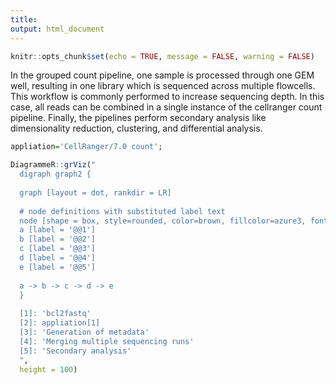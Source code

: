 ```yaml
---
title: 
output: html_document
---
```

 
```r
knitr::opts_chunk$set(echo = TRUE, message = FALSE, warning = FALSE)
```

In the grouped count pipeline, one sample is processed through one GEM well, resulting in one library which is sequenced across multiple flowcells. This workflow is commonly performed to increase sequencing depth. In this case, all reads can be combined in a single instance of the cellranger count pipeline. Finally, the pipelines perform secondary analysis like dimensionality reduction, clustering, and differential analysis.

```r
appliation='CellRanger/7.0 count';

DiagrammeR::grViz("
  digraph graph2 {
  
  graph [layout = dot, rankdir = LR]
  
  # node definitions with substituted label text
  node [shape = box, style=rounded, color=brown, fillcolor=azure3, fontsize=25]
  a [label = '@@1']
  b [label = '@@2']
  c [label = '@@3']
  d [label = '@@4']
  e [label = '@@5']
  
  a -> b -> c -> d -> e
  }
  
  [1]: 'bcl2fastq'
  [2]: appliation[1]
  [3]: 'Generation of metadata'
  [4]: 'Merging multiple sequencing runs'
  [5]: 'Secondary analysis'
  ",
  height = 100)
```


